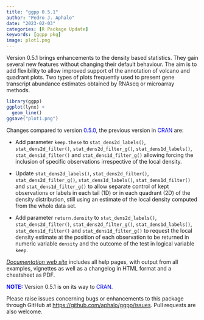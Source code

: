 ```yaml
---
title: "ggpp 0.5.1"
author: "Pedro J. Aphalo"
date: "2023-02-03"
categories: [R Package Update]
keywords: [ggpp pkg]
image: plot1.png
---
```


Version 0.5.1 brings enhancements to the density based statistics. They gain several new features without changing their default behaviour. The aim is to add flexibility to allow improved support of the annotation of volcano and quadrant plots. Two types of plots frequently used to present gene transcript abundance estimates obtained by RNAseq or microarray methods.

```r
library(ggpp)
ggplot(lynx) +
  geom_line()
ggsave("plot1.png")
```

Changes compared to version [0.5.0]{style="color: #0000ff;"}, the previous version in [CRAN]{style="color: #0000ff;"} are:

-   Add parameter `keep.these` to `stat_dens2d_labels()`, `stat_dens2d_filter()`, `stat_dens2d_filter_g()`, `stat_dens1d_labels()`, `stat_dens1d_filter()` and `stat_dens1d_filter_g()` allowing forcing the inclusion of specific observations irrespective of the local density.

-   Update `stat_dens2d_labels()`, `stat_dens2d_filter()`, `stat_dens2d_filter_g()`, `stat_dens1d_labels()`, `stat_dens1d_filter()` and `stat_dens1d_filter_g()` to allow separate control of kept observations or labels in each tail (1D) or in each quadrant (2D) of the density distribution, still using an estimate of the local density computed from the whole data set.

-   Add parameter `return.density` to `stat_dens2d_labels()`, `stat_dens2d_filter()`, `stat_dens2d_filter_g()`, `stat_dens1d_labels()`, `stat_dens1d_filter()` and `stat_dens1d_filter_g()` to request the local density estimate at the position of each observation to be returned in numeric variable `density` and the outcome of the test in logical variable `keep`.

[*Documentation web site*](http://docs.r4photobiology.info/ggpp/) includes all help pages, with output from all examples, vignettes as well as a changelog in HTML format and a cheatsheet as PDF.

[**NOTE:**]{style="color: #0000ff;"} Version 0.5.1 is on its way to [CRAN]{style="color: #0000ff;"}.

Please raise issues concerning bugs or enhancements to this package through GitHub at <https://github.com/aphalo/ggpp/issues>. Pull requests are also welcome.
